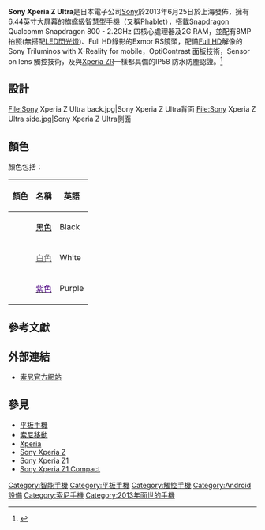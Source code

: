 {{Infobox Mobile
|name           = Sony Xperia Z Ultra
|image          =
|imagesize      = 200px
|manufacturer   = [[索尼移動|索尼]]
| released      = 2013年6月
|available      = 2013年9月
|related        = [[Sony_Xperia_Z1|Sony Xperia Z1]]<br>[[Sony_Xperia_Z1_Compact|Sony Xperia Z1 Compact]]
|successor      = [[Sony_Xperia_Z3_Tablet_Compact|Sony Xperia Z3 Tablet Compact]]
|form           = 
|status         = 已發行
|screen         = 6.44吋IPS 1080P
|camera         = 800 萬像素[[CMOS|CMOS]]主鏡頭、130萬像素[[CMOS|CMOS]]視訊鏡頭
|operatingsystem = [[Android|Android]] 5.1.1 Lollipop
|input          = 電阻和電容混合式觸控技術
|size           = 179 x 92 x 6.5 mm
|weight         = 212g
|cpu            = Qualcomm Snapdragon 800 - 2.2GHz 四核心
|memory         = 2G RAM、16G ROM（約 12GB 可用)、支援microSD最大64G
|Battery        = 3000mAh (內建式)
}}
'''Sony Xperia Z Ultra'''是日本電子公司[[Sony|Sony]]於2013年6月25日於上海發佈，擁有6.44英寸大屏幕的旗艦級[[智慧型手機|智慧型手機]]（又稱[[Phablet|Phablet]]），搭載[[Snapdragon|Snapdragon]] Qualcomm Snapdragon 800 - 2.2GHz 四核心處理器及2G RAM，並配有8MP拍照(無搭配[[LED|LED]][[閃光燈|閃光燈]])、Full HD錄影的Exmor RS鏡頭，配備[[Full_HD|Full HD]]解像的Sony Triluminos with X-Reality for mobile，OptiContrast 面板技術，Sensor on lens 觸控技術，及與[[Sony_Xperia_ZR|Xperia ZR]]一樣都具備的IP58 防水防塵認證。<ref>{{cite web|title=Sony Xperia ZU high benchmarks raise eyebrows...and heart rates|url=http://www.techradar.com/news/phone-and-communications/mobile-phones/sony-xperia-zu-high-benchmarks-raise-eyebrows-and-heart-rates-1159622|publisher=techradar|accessdate=2013-06-18}}</ref>

== 設計 ==
<gallery>
File:Sony Xperia Z Ultra back.jpg|Sony Xperia Z Ultra背面
File:Sony Xperia Z Ultra side.jpg|Sony Xperia Z Ultra側面
</gallery>

==顏色==
顏色包括：
{| class="wikitable + sortable"
|-
!顏色!!名稱!!英語
|-
|bgcolor="#000000"| ||[[黑色|<font color="#000000">黑色</font>]]||Black
|-
|bgcolor="#FFFFFF"| ||[[白色|<font color="#696969">白色</font>]]||White
|-
|bgcolor="#4B0080"| ||[[紫色|<font color=#4B0080>紫色</font>]]||Purple
|}

== 參考文獻 ==
{{reflist}}

== 外部連結 ==
*[http://www.sonymobile.com/global-zh/products/phones/xperia-zr/ 索尼官方網站]{{zh icon}}

== 參見 ==
* [[平板手機|平板手機]]
* [[索尼移動|索尼移動]]
* [[Xperia|Xperia]]
* [[Sony_Xperia_Z|Sony Xperia Z]]
* [[Sony_Xperia_Z1|Sony Xperia Z1]]
* [[Sony_Xperia_Z1_Compact|Sony Xperia Z1 Compact]]

{{Sony phones}}

[[Category:智能手機|Category:智能手機]]
[[Category:平板手機|Category:平板手機]]
[[Category:觸控手機|Category:觸控手機]]
[[Category:Android設備|Category:Android設備]]
[[Category:索尼手機|Category:索尼手機]]
[[Category:2013年面世的手機|Category:2013年面世的手機]]